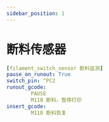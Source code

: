 ```yaml
---
sidebar_position: 1
---
```


# 断料传感器

```yaml title="printer.cfg"
[filament_switch_sensor 断料监测]
pause_on_runout: True
switch_pin: ^PC2
runout_gcode: 
        PAUSE
        M118 断料，暂停打印
insert_gcode:
        M118 断料恢复

```
